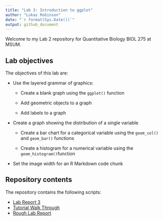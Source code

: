 ```yaml
---
title: "Lab 3: Introduction to ggplot"
author: "Lukas Robinson"
date: "`r format(Sys.Date())`"
output: github_document
---
```



Welcome to my Lab 2 repository for Quantitative Biology BIOL 275 at MSUM.

## Lab objectives

The objectives of this lab are:

-   Use the layered grammar of graphics:

    -   Create a blank graph using the `ggplot()` function

    -   Add geometric objects to a graph

    -   Add labels to a graph

-   Create a graph showing the distribution of a single variable

    -   Create a bar chart for a categorical variable using the `geom_col()` and `geom_bar()` functions

    -   Create a histogram for a numerical variable using the `geom_histogram()`function

-   Set the image width for an R Markdown code chunk
   
  

## Repository contents

The repository contains the following scripts:

- [Lab Report 3](lab-report.md)
- [Tutorial Walk Through](tutorial-walk-through.R)
- [Rough Lab Report](My assignment.R)


